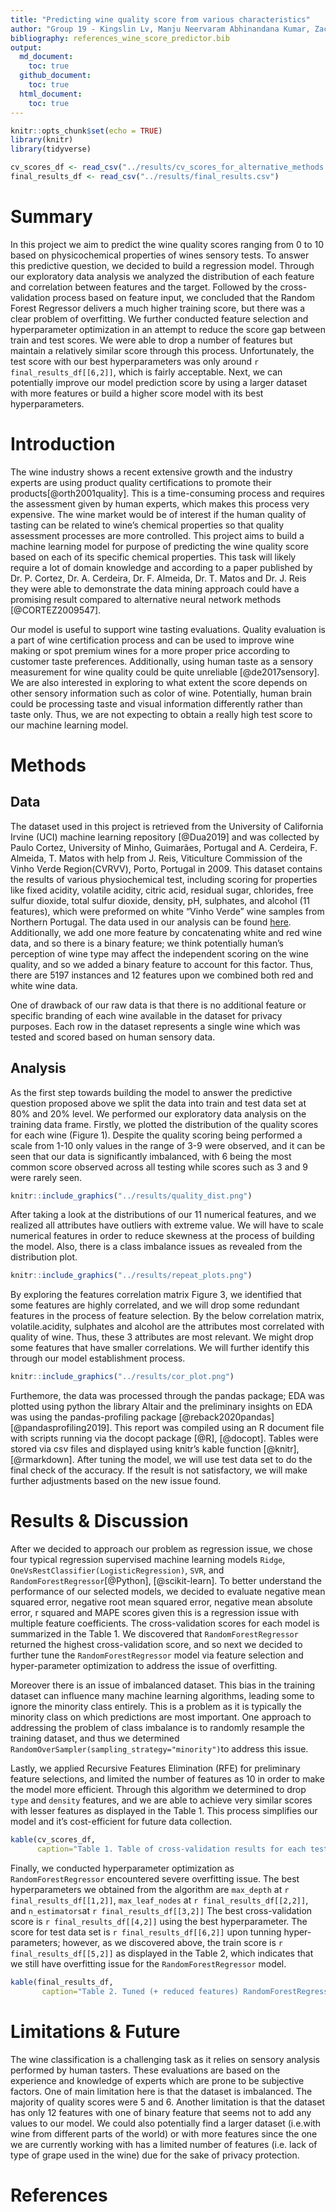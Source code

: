 ```yaml
---
title: "Predicting wine quality score from various characteristics"
author: "Group 19 - Kingslin Lv, Manju Neervaram Abhinandana Kumar, Zack Tang, Paval Levchenko"
bibliography: references_wine_score_predictor.bib
output: 
  md_document: 
    toc: true
  github_document:
    toc: true
  html_document: 
    toc: true
---
```


```r
knitr::opts_chunk$set(echo = TRUE)
library(knitr)
library(tidyverse)

cv_scores_df <- read_csv("../results/cv_scores_for_alternative_methods.csv")
final_results_df <- read_csv("../results/final_results.csv")
```

# Summary

In this project we aim to predict the wine quality scores ranging from 0 to 10 based on physicochemical properties of wines sensory tests. To answer this predictive question, we decided to build a regression model. Through our exploratory data analysis we analyzed the distribution of each feature and correlation between features and the target. Followed by the cross-validation process based on feature input, we concluded that the Random Forest Regressor delivers a much higher training score, but there was a clear problem of overfitting. We further conducted feature selection and hyperparameter optimization in an attempt to reduce the score gap between train and test scores. We were able to drop a number of features but maintain a relatively similar score through this process. Unfortunately, the test score with our best hyperparameters was only around `r final_results_df[[6,2]]`, which is fairly acceptable. Next, we can potentially improve our model prediction score by using a larger dataset with more features or build a higher score model with its best hyperparameters.

# Introduction

The wine industry shows a recent extensive growth and the industry experts are using product quality certifications to promote their products[@orth2001quality]. This is a time-consuming process and requires the assessment given by human experts, which makes this process very expensive. The wine market would be of interest if the human quality of tasting can be related to wine's chemical properties so that quality assessment processes are more controlled. This project aims to build a machine learning model for purpose of predicting the wine quality score based on each of its specific chemical properties. This task will likely require a lot of domain knowledge and according to a paper published by Dr. P. Cortez, Dr. A. Cerdeira, Dr. F. Almeida, Dr. T. Matos and Dr. J. Reis they were able to demonstrate the data mining approach could have a promising result compared to alternative neural network methods [@CORTEZ2009547].

Our model is useful to support wine tasting evaluations. Quality evaluation is a part of wine certification process and can be used to improve wine making or spot premium wines for a more proper price according to customer taste preferences. Additionally, using human taste as a sensory measurement for wine quality could be quite unreliable [@de2017sensory]. We are also interested in exploring to what extent the score depends on other sensory information such as color of wine. Potentially, human brain could be processing taste and visual information differently rather than taste only. Thus, we are not expecting to obtain a really high test score to our machine learning model.

# Methods

## Data

The dataset used in this project is retrieved from the University of California Irvine (UCI) machine learning repository [@Dua2019] and was collected by Paulo Cortez, University of Minho, Guimarães, Portugal and A. Cerdeira, F. Almeida, T. Matos with help from J. Reis, Viticulture Commission of the Vinho Verde Region(CVRVV), Porto, Portugal in 2009. This dataset contains the results of various physiochemical test, including scoring for properties like fixed acidity, volatile acidity, citric acid, residual sugar, chlorides, free sulfur dioxide, total sulfur dioxide, density, pH, sulphates, and alcohol (11 features), which were preformed on white "Vinho Verde" wine samples from Northern Portugal. The data used in our analysis can be found [here](https://archive.ics.uci.edu/ml/datasets/wine+quality). Additionally, we add one more feature by concatenating white and red wine data, and so there is a binary feature; we think potentially human's perception of wine type may affect the independent scoring on the wine quality, and so we added a binary feature to account for this factor. Thus, there are 5197 instances and 12 features upon we combined both red and white wine data. 

One of drawback of our raw data is that there is no additional feature or specific branding of each wine available in the dataset for privacy purposes. Each row in the dataset represents a single wine which was tested and scored based on human sensory data.

## Analysis

As the first step towards building the model to answer the predictive question proposed above we split the data into train and test data set at 80% and 20% level. We performed our exploratory data analysis on the training data frame. Firstly, we plotted the distribution of the quality scores for each wine (Figure 1). Despite the quality scoring being performed a scale from 1-10 only values in the range of 3-9 were observed, and it can be seen that our data is significantly imbalanced, with 6 being the most common score observed across all testing while scores such as 3 and 9 were rarely seen.

```r
knitr::include_graphics("../results/quality_dist.png")
```

After taking a look at the distributions of our 11 numerical features, and we realized all attributes have outliers with extreme value. We will have to scale numerical features in order to reduce skewness at the process of building the model. Also, there is a class imbalance issues as revealed from the distribution plot.

```r
knitr::include_graphics("../results/repeat_plots.png")
```

By exploring the features correlation matrix Figure 3, we identified that some features are highly correlated, and we will drop some redundant features in the process of feature selection. By the below correlation matrix, volatile.acidity, sulphates and alcohol are the attributes most correlated with quality of wine. Thus, these 3 attributes are most relevant. We might drop some features that have smaller correlations. We will further identify this through our model establishment process.

```r
knitr::include_graphics("../results/cor_plot.png")
```

Furthemore, the data was processed through the pandas package; EDA was plotted using python the library Altair and the preliminary insights on EDA was using the pandas-profiling package [@reback2020pandas] [@pandasprofiling2019]. This report was compiled using an R document file with scripts running via the docopt package [@R], [@docopt]. Tables were stored via csv files and displayed using knitr's kable function [@knitr], [@rmarkdown]. After tuning the model, we will use test data set to do the final check of the accuracy. If the result is not satisfactory, we will make further adjustments based on the new issue found.

# Results & Discussion

After we decided to approach our problem as regression issue, we chose four typical regression supervised machine learning models `Ridge`, `OneVsRestClassifier(LogisticRegression)`, `SVR`, and `RandomForestRegressor`[@Python], [@scikit-learn]. To better understand the performance of our selected models, we decided to evaluate negative mean squared error, negative root mean squared error, negative mean absolute error, r squared and MAPE scores given this is a regression issue with multiple feature coefficients. The cross-validation scores for each model is summarized in the Table 1. We discovered that `RandomForestRegressor` returned the highest cross-validation score, and so next we decided to further tune the `RandomForestRegressor` model via feature selection and hyper-parameter optimization to address the issue of overfitting.

Moreover there is an issue of imbalanced dataset. This bias in the training dataset can influence many machine learning algorithms, leading some to ignore the minority class entirely. This is a problem as it is typically the minority class on which predictions are most important. One approach to addressing the problem of class imbalance is to randomly resample the training dataset, and thus we determined `RandomOverSampler(sampling_strategy="minority")`to address this issue. 

Lastly, we applied Recursive Features Elimination (RFE) for preliminary feature selections, and limited the number of features as 10 in order to make the model more efficient. Through this algorithm we determined to drop `type` and `density` features, and we are able to achieve very similar scores with lesser features as displayed in the Table 1. This process simplifies our model and it's cost-efficient for future data collection.

```r
kable(cv_scores_df,
      caption="Table 1. Table of cross-validation results for each tested model")
```

Finally, we conducted hyperparameter optimization as `RandomForestRegressor` encountered severe overfitting issue. The best hyperparameters we obtained from the algorithm are `max_depth` at `r final_results_df[[1,2]]`, `max_leaf_nodes` at `r final_results_df[[2,2]]`, and `n_estimators`at `r final_results_df[[3,2]]` The best cross-validation score is `r final_results_df[[4,2]]` using the best hyperparameter. The score for test data set is `r final_results_df[[6,2]]` upon tunning hyper-parameters; however, as we discovered above, the train score is `r final_results_df[[5,2]]` as displayed in the Table 2, which indicates that we still have overfitting issue for the `RandomForestRegressor` model.

```r
kable(final_results_df,
       caption="Table 2. Tuned (+ reduced features) RandomForestRegressor model test results.")
```

# Limitations & Future

The wine classification is a challenging task as it relies on sensory analysis performed by human tasters. These evaluations are based on the experience and knowledge of experts which are prone to be subjective factors. One of main limitation here is that the dataset is imbalanced. The majority of quality scores were 5 and 6. Another limitation is that the dataset has only 12 features with one of binary feature that seems not to add any values to our model. We could also potentially find a larger dataset (i.e.with wine from different parts of the world) or with more features since the one we are currently working with has a limited number of features (i.e. lack of type of grape used in the wine) due for the sake of privacy protection.

# References
